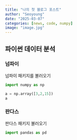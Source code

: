 ```yaml
---
title: "나의 첫 블로그 포스트"
author: "Seoyoung"
date: "2025-03-07"
categories: [news, code, numpy]
image: "image.jpg"
---
```


## 파이썬 데이터 분석

### 넘파이


넘파이 패키지를 볼러오기

```python
import numpy as np

a = np.array([3,2,15])
a
```


### 판다스

판다스 패키지 불러오기

```python
import pandas as pd
```